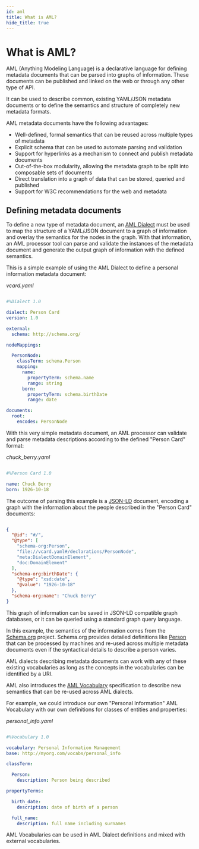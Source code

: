 ```yaml
---
id: aml
title: What is AML?
hide_title: true
---
```

# What is AML?

AML (Anything Modeling Language) is a declarative language for defining metadata documents that can be parsed into graphs of information. These documents can be published and linked on the web or through any other type of API.

It can be used to describe common, existing YAML/JSON metadata documents or to define the semantics and structure of completely new metadata formats.

AML metadata documents have the following advantages:

-   Well-defined, formal semantics that can be reused across multiple types of metadata
-   Explicit schema that can be used to automate parsing and validation
-   Support for hyperlinks as a mechanism to connect and publish metadata documents
-   Out-of-the-box modularity, allowing the metadata graph to be split into composable sets of documents
-   Direct translation into a graph of data that can be stored, queried and published
-   Support for W3C recommendations for the web and metadata

## Defining metadata documents

To define a new type of metadata document, an [AML Dialect](https://aml-org.github.io/aml-spec/dialects/) must be used to map the structure of a YAML/JSON document to a graph of information and overlay the semantics for the nodes in the graph.
With that information, an AML processor tool can parse and validate the instances of the metadata document and generate the output graph of information with the defined semantics.

This is a simple example of using the AML Dialect to define a personal information metadata document:

_vcard.yaml_

```yaml

#%Dialect 1.0

dialect: Person Card
version: 1.0

external:
  schema: http://schema.org/

nodeMappings:

  PersonNode:
    classTerm: schema.Person
    mapping:
      name:
        propertyTerm: schema.name
        range: string
      born:
        propertyTerm: schema.birthDate
        range: date

documents:
  root:
    encodes: PersonNode

```

With this very simple metadata document, an AML processor can validate and parse metadata descriptions according to the defined "Person Card" format:

_chuck_berry.yaml_

```yaml

#%Person Card 1.0

name: Chuck Berry
born: 1926-10-18

```

The outcome of parsing this example is a [JSON-LD](https://json-ld.org/) document, encoding a graph with the information about the people described in the "Person Card" documents:

```json

{
  "@id": "#/",
  "@type": [
    "schema-org:Person",
    "file://vcard.yaml#/declarations/PersonNode",
    "meta:DialectDomainElement",
    "doc:DomainElement"
  ],
  "schema-org:birthDate": {
    "@type": "xsd:date",
    "@value": "1926-10-18"
  },
  "schema-org:name": "Chuck Berry"
}

```

This graph of information can be saved in JSON-LD compatible graph databases, or it can be queried using a standard graph query language.

In this example, the semantics of the information comes from the [Schema.org](https://schema.org/) project. Schema.org provides detailed definitions like [Person](https://schema.org/Person) that can be processed by machines and re-used across multiple metadata documents even if the syntactical details to describe a person varies.

AML dialects describing metadata documents can work with any of these existing vocabularies as long as the concepts in the vocabularies can be identified by a URI.

AML also introduces the [AML Vocabulary](https://aml-org.github.io/aml-spec/vocabularies/) specification to describe new semantics that can be re-used across AML dialects.

For example, we could introduce our own "Personal Information" AML Vocabulary with our own definitions for classes of entities and properties:

_personal_info.yaml_

```yaml

#%Vocabulary 1.0

vocabulary: Personal Information Management
base: http://myorg.com/vocabs/personal_info

classTerm:

  Person:
    description: Person being described

propertyTerms:

  birth_date:
    description: date of birth of a person

  full_name:
    description: full name including surnames

```

AML Vocabularies can be used in AML Dialect definitions and mixed with external vocabularies.
